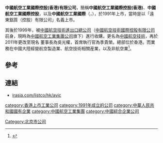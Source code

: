 {{expand|time=2013-09-02T04:24:59+00:00}}
{{refimprove|time=2013-09-02T04:24:59+00:00}}
{{Infobox_company
|company_name = 中國航空工業國際<br>AVIC International Holding (HK)
|company_logo =
|company_type = 上市公司 ({{hkex|0232}})
|company_slogan = 
|foundation = 1999 年
|location = [[香港|香港]]
|key_people = [[吳光權|吳光權]](董事長)
|industry = [[綜合企業|綜合企業]]
|sales = 
|profit =
|asset =
|revenue = 
|market_value = 
|num_employees = 
|products = 
|parent =[[中國航空工業集團|中國航空工業集團]]
|homepage = [http://www.cath.com.hk 大陸航空科技控股有限公司]
}}
'''中國航空工業國際控股(香港)有限公司'''，簡稱'''中國航空工業國際控股(香港)'''、'''中國航空工業國際控股'''，以及'''中國航空工業國際'''（'''{{lang-en|AVIC International Holding (HK) Limited}}'''，{{hkex|0232}}），於1991年上市，當時是以「遠東鋁質（控股）有限公司」名義上市。

其後於1999年，被[[中國航空技術進出口總公司|中國航空技術進出口總公司]]（[[中國航空技術國際控股有限公司|中國航空技術國際控股有限公司]]前身，現時為[[中國航空工業集團公司|中國航空工業集團公司]]旗下）進行收購，更名為[[中國航空技術|中國航空技術]]，再於2011年更改至現名
董事長為吳光權，首席執行官為季貴榮。總部位於香港。而業務在中國大陸經營航空製造業、航空技術相關産業，以及非航空業<ref>{{Cite web |url=http://www.irasia.com/listco/hk/avic/profilec.htm |title=中國航空工業國際控股(香港)有限公司簡介 |accessdate=2013-09-01 |archive-date=2013-05-31 |archive-url=https://web.archive.org/web/20130531163615/http://www.irasia.com/listco/hk/avic/profilec.htm |dead-url=no }}</ref>。

==參考==
{{reflist}}

==連結==
*[http://www.irasia.com/listco/hk/avic irasia.com/listco/hk/avic]{{Wayback|url=http://www.irasia.com/listco/hk/avic |date=20130818003855 }}

[[category:香港上市工業公司|category:香港上市工業公司]]
[[category:1991年成立的公司|category:1991年成立的公司]]
[[category:中華人民共和國國有企業|category:中華人民共和國國有企業]]
[[Category:北京市公司|Category:北京市公司]]
[[category:中國航空工業集團|category:中國航空工業集團]]
[[category:中國綜合企業公司|category:中國綜合企業公司]]